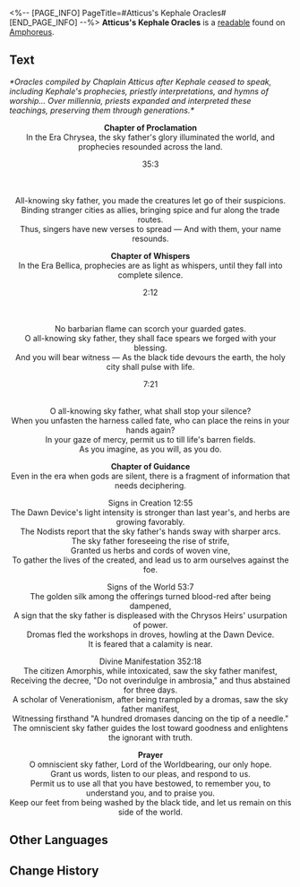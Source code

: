 <%-- [PAGE_INFO]
PageTitle=#Atticus's Kephale Oracles#
[END_PAGE_INFO] --%>
{{Readable Infobox
|id           = 519
|partIds      = 190846
|title        = 
|image        = Item Atticus's Kephale Oracles.png
|world        = Amphoreus
|parts        = 1
|author       = <!--to be added-->
|description  = A collection of oracles compiled by the priests of Kephale, the definitive interpretation of Kephale's prophecies.
|part1        = Atticus's Kephale Oracles
|source1      = {{cx|Source missing}}
|characters   = Kephale
|factions     = 
}}
'''Atticus's Kephale Oracles''' is a [[readable]] found on [[Amphoreus]].
<!--
==Location==
{{Map Embed|<map name>|<marker id>}}
-->
==Text==
''*Oracles compiled by Chaplain Atticus after Kephale ceased to speak, including Kephale's prophecies, priestly interpretations, and hymns of worship... Over millennia, priests expanded and interpreted these teachings, preserving them through generations.*''


<div align="center">'''Chapter of Proclamation'''<br />
In the Era Chrysea, the sky father's glory illuminated the world, and prophecies resounded across the land.


35:3<br />
{{Color|keyword|nobold=1|"O children of humanity, cherish your neighbors."}}<br />
{{Color|keyword|nobold=1|"Share your ambrosia, and keep them warm with blankets."}}<br />
{{Color|keyword|nobold=1|"Then shall they echo your songs."}}


All-knowing sky father, you made the creatures let go of their suspicions.<br />
Binding stranger cities as allies, bringing spice and fur along the trade routes.<br />
Thus, singers have new verses to spread &mdash; And with them, your name resounds.


'''Chapter of Whispers'''<br />
In the Era Bellica, prophecies are as light as whispers, until they fall into complete silence.


2:12<br />
{{Color|keyword|nobold=1|"Seek the hidden valley, where seeds of color lie in the stones."}}<br />
{{Color|keyword|nobold=1|"Forge your blades with silver seeds, fill your vaults with golden ones."}}<br />
{{Color|keyword|nobold=1|"Let them root and flourish, building the dikes to ward off the River of Souls."}}


No barbarian flame can scorch your guarded gates.<br />
O all-knowing sky father, they shall face spears we forged with your blessing.<br />
And you will bear witness &mdash; As the black tide devours the earth, the holy city shall pulse with life.


7:21<br />
{{Color|keyword|nobold=1|"As the prophecy descends, my mission shall end, and from then on follows silence &mdash;"}}<br />
{{Color|keyword|nobold=1|"The eternal night is looming, the Dawn Device will safeguard the holy city, poised for the children of humanity to create miracles... forever."}}


O all-knowing sky father, what shall stop your silence?<br />
When you unfasten the harness called fate, who can place the reins in your hands again?<br />
In your gaze of mercy, permit us to till life's barren fields.<br />
As you imagine, as you will, as you do.


'''Chapter of Guidance'''<br />
Even in the era when gods are silent, there is a fragment of information that needs deciphering.


Signs in Creation 12:55<br />
The Dawn Device's light intensity is stronger than last year's, and herbs are growing favorably.<br />
The Nodists report that the sky father's hands sway with sharper arcs.<br />
The sky father foreseeing the rise of strife,<br />
Granted us herbs and cords of woven vine,<br />
To gather the lives of the created, and lead us to arm ourselves against the foe.


Signs of the World 53:7<br />
The golden silk among the offerings turned blood-red after being dampened,<br />
A sign that the sky father is displeased with the Chrysos Heirs' usurpation of power.<br />
Dromas fled the workshops in droves, howling at the Dawn Device.<br />
It is feared that a calamity is near.


Divine Manifestation 352:18<br />
The citizen Amorphis, while intoxicated, saw the sky father manifest,<br />
Receiving the decree, "Do not overindulge in ambrosia," and thus abstained for three days.<br />
A scholar of Venerationism, after being trampled by a dromas, saw the sky father manifest,<br />
Witnessing firsthand "A hundred dromases dancing on the tip of a needle."<br />
The omniscient sky father guides the lost toward goodness and enlightens the ignorant with truth.


'''Prayer'''<br />
O omniscient sky father, Lord of the Worldbearing, our only hope.<br />
Grant us words, listen to our pleas, and respond to us.<br />
Permit us to use all that you have bestowed, to remember you, to understand you, and to praise you.<br />
Keep our feet from being washed by the black tide, and let us remain on this side of the world.</div>

<!--
==Trivia==
* 
-->
==Other Languages==
{{Other Languages
|en   = Atticus's Kephale Oracles
|zhs  = 阿提卡斯的刻法勒谕言集
|zht  = 阿提卡斯的刻法勒諭言集
|ja   = アルティッカスのケファレ神託集
|ko   = 아티쿠스의 케팔 신탁집
|es   = Oráculos de Kefale de Ático
|fr   = Préceptes de Képhale, par Atticus
|ru   = Пророчества Кефала от Аттикуса
|th   = บันทึกคำพยากรณ์แห่ง Kephale ของ Atticus
|vi   = Lời Tiên Tri Kephale Của Atticus
|de   = Attikas’ Sammlung von Kephales Orakeln
|id   = Kumpulan Ramalan Kephale Milik Atticus
|pt   = Oráculos Kephaleanos de Atticus
}}

==Change History==
{{Change History|3.2}}